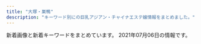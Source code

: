 ```yaml
---
title: "大塚・巣鴨"
description: "キーワード別にの巨乳アジアン・チャイナエステ嬢情報をまとめました。"
---
```


新着画像と新着キーワードをまとめています。
2021年07月06日の情報です。

<DmmAffiliateIns />
<KeywordTable
  shops={
    [
    {
        "keywords": {
            "\u30bb\u30af\u30b7\u30fc": 2,
            "D": 20,
            "F": 4,
            "E": 14
        },
        "img_links": [
            "http://rin-este.info/wp-content/themes/este/img/4.jpg",
            "https://rin-este.info/wp-content/themes/este/img/top-img03.png",
            "https://rin-este.info/wp-content/themes/este/img/tel_header.png",
            "http://rin-este.info/wp-content/themes/este/img/call.png",
            "http://rin-este.info/wp-content/themes/este/img/1.jpg",
            "https://rin-este.info/wp-content/themes/este/img/1.jpg",
            "https://rin-este.info/wp-content/themes/este/img/top-img01.png",
            "https://rin-este.info/wp-content/themes/este/img/top-img05.png",
            "http://rin-este.info/wp-content/themes/este/img/2.jpg",
            "http://rin-este.info/wp-content/themes/este/img/top-img01.png",
            "https://rin-este.info/wp-content/themes/este/img/call.png",
            "https://rin-este.info/wp-content/uploads/2021/02/shaujsialskas.jpg",
            "http://rin-este.info/wp-content/themes/este/img/top-img02.png",
            "http://rin-este.info/wp-content/themes/este/img/tel_footer.png",
            "https://rin-este.info/wp-content/uploads/2021/02/sajioaioaa1.jpg",
            "https://rin-este.info/wp-content/themes/este/img/2.jpg",
            "http://rin-este.info/wp-content/themes/este/img/top-img04.png",
            "https://rin-este.info/wp-content/themes/este/img/4.jpg",
            "http://rin-este.info/wp-content/themes/este/img/top-img05.png",
            "https://rin-este.info/wp-content/uploads/2021/02/1saijojsaiosa.jpg",
            "https://rin-este.info/wp-content/uploads/2021/02/0000000000.jpg",
            "http://rin-este.info/wp-content/themes/este/img/tel_header.png",
            "https://rin-este.info/wp-content/themes/este/img/top-img02.png",
            "https://rin-este.info/wp-content/themes/este/img/3.jpg",
            "https://rin-este.info/wp-content/uploads/2021/02/0006.jpg",
            "https://rin-este.info/wp-content/uploads/2021/02/00002101021.jpg",
            "https://rin-este.info/wp-content/themes/este/img/top-img04.png",
            "https://rin-este.info/wp-content/themes/este/img/tel_footer.png",
            "http://rin-este.info/wp-content/themes/este/img/3.jpg",
            "https://rin-este.info/wp-content/uploads/2021/02/jsioaioasoai.jpg",
            "https://rin-este.info/wp-content/uploads/2021/02/3sjaioaoisaas.jpg"
        ],
        "url": "http://rin-este.info/",
        "name": "\u51db\u82b1 \u308a\u3093\u304b",
        "station": "JR\u5927\u585a\u99c5\u5357\u53e3"
    },
    {
        "keywords": {},
        "station": "JR\u99d2\u8fbc\u99c5\u6771\u53e3",
        "url": "http://ko-relax.info/",
        "name": "\u3066\u3082\u307f\u3084",
        "img_links": []
    },
    {
        "img_links": [
            "http://arm-es.com/media/sites/13/2021/02/1612779406-flash1.jpg",
            "http://arm-es.com/media/sites/13/elementor/thumbs/1612941267-3-p2nc2n5t7zewrticxz9ywzit7kvvofo0z361k1m1ls.jpg",
            "http://arm-es.com/media/sites/13/elementor/thumbs/1614830040-A4F263E2-84CF-4064-849B-5F1D3A8962B7-p3pdykoker7f35d9jk8yis75bexrtphuaa8gl2e10g.jpeg",
            "http://arm-es.com/media/sites/13/elementor/thumbs/1623076401-1-p8bivcvfbo69pdjd473zpuosrfmws3bi1m4vhxza1s.jpg",
            "http://arm-es.com/media/sites/13/elementor/thumbs/1612941234-1-p2nc1s53zd76qyrkkrfuqf3wp82mfua2movbe779h4.jpg",
            "http://arm-es.com/media/sites/13/2021/04/1624933712-2.jpg",
            "http://arm-es.com/media/sites/13/2021/02/r2-1.jpg",
            "http://arm-es.com/media/sites/13/elementor/thumbs/1612941284-4-p2nc3351h2zivgvaybr7738yehmz4pgnh5hle19ku0.jpg",
            "http://arm-es.com/media/sites/13/elementor/thumbs/1613538765-F562FBE7-D9D5-4A85-97B7-94AF100F9870-p2zdfc5no7l6u0mpugrrh7estz1rfzcbvcszv6b2cg.jpeg",
            "http://arm-es.com/media/sites/13/elementor/thumbs/1612941234-1-p2nc1s54yg8g4orez3va4pcllv4rmf8vutn0pww1b4.jpg",
            "http://arm-es.com/media/sites/13/elementor/thumbs/1612941410-5-p2nc6dkpe7hnic39qqy6x9d191f82kitxforuwdz20.jpg",
            "http://arm-es.com/media/sites/13/elementor/thumbs/1619432795-1-p6a48o8wfryoxtz2upg7drb5sqdut37uwnb0df4h40.jpg",
            "http://arm-es.com/media/sites/13/2021/02/1613544003-c19.jpg",
            "http://arm-es.com/media/sites/13/elementor/thumbs/1612941250-2-p2nc276jzst1ag5kjadb8ljz412n1kwl8w2sec9qjk.jpg",
            "http://arm-es.com/media/sites/13/2021/02/r1-1.jpg",
            "http://arm-es.com/media/sites/13/elementor/thumbs/1623719718-2-p8ohgdye5w1igswx9b0t9ohujj7obbd4f70dqautgg.jpg",
            "http://arm-es.com/media/sites/13/elementor/thumbs/1612941250-2-p2nc276j0prrwq5q4xxvubba7e0huzxs0rb32mkypk.jpg",
            "http://arm-es.com/media/sites/13/elementor/thumbs/1620398909-1-p6tkxy0ltzgi90uyzgw6t8z0s28e1bsp25cklhd2g0.jpg",
            "http://arm-es.com/media/sites/13/elementor/thumbs/1615907550-DE5AD401-0C44-4EC3-AB52-CB94A75B4D20-p4b3gedphkahsbf1rk9reb6hl6w950twbseooo34ps.jpeg",
            "http://arm-es.com/media/sites/13/elementor/thumbs/1612941358-6-p2nc50p3itmqqm29o5tlblp2d044yb4sepriwieg1k.jpg",
            "http://arm-es.com/media/sites/13/2021/02/1612779404-flash.jpg",
            "http://arm-es.com/media/sites/13/2021/02/1612776477-top.jpg",
            "http://arm-es.com/media/sites/13/2021/03/1616658266-9AFA83A6-DA81-4A53-8BB7-573D97A63C23.jpeg",
            "http://arm-es.com/media/sites/13/elementor/thumbs/1612941267-3-p2nc2n5s8wdne3iijmujipa4axtqhup7qyec8bx9rs.jpg",
            "http://arm-es.com/media/sites/13/2021/03/1616658265-717B549D-EE02-4F25-9DF3-43649AB2785F.jpeg"
        ],
        "name": "\u30de\u30b7\u30e5\u30de\u30ed",
        "url": "http://arm-es.com/",
        "keywords": {},
        "station": "JR\u99d2\u8fbc\u99c5\u6771\u53e3"
    },
    {
        "url": "https://ootsuka-esthe.com/",
        "name": "\u611b",
        "img_links": [
            "https://ootsuka-esthe.com/wp-content/uploads/2021/06/\u96fb\u8a71\u756a\u53f7TOP.jpg",
            "https://ootsuka-esthe.com/wp-content/uploads/2021/05/c99801-225x300.jpg",
            "https://ootsuka-esthe.com/wp-content/uploads/2021/05/\u30d7\u30ec\u30bc\u30f3\u30c6\u30fc\u30b7\u30e7\u30f3\uff13-300x144.jpg",
            "https://ootsuka-esthe.com/wp-content/uploads/2021/05/c299901-225x300.jpg",
            "https://ootsuka-esthe.com/wp-content/uploads/2021/05/c100001-225x300.jpg",
            "https://ootsuka-esthe.com/wp-content/uploads/2021/05/\u30d7\u30ec\u30bc\u30f3\u30c6\u30fc\u30b7\u30e7\u30f3\uff13-1-300x139.jpg",
            "https://ootsuka-esthe.com/wp-content/uploads/2021/05/\u30d7\u30ec\u30bc\u30f3\u30c6\u30fc\u30b7\u30e7\u30f3\uff12-300x139.jpg"
        ],
        "keywords": {
            "F": 4,
            "87": 20,
            "92": 4,
            "D": 20
        },
        "station": "JR\u5927\u585a\u99c5\u5317\u53e3"
    },
    {
        "img_links": [
            "https://townnet.ne.jp/myondon/top/view/img/s_12.jpg",
            "https://townnet.ne.jp/myondon/top/view/img/s_01.jpg",
            "https://townnet.ne.jp/myondon/top/staff/img/kaori.jpg",
            "https://townnet.ne.jp/myondon/top/staff/img/bb.jpg",
            "https://townnet.ne.jp/myondon/top/access/img/kanban.jpg",
            "https://townnet.ne.jp/myondon/top/system/img/price.jpg",
            "https://townnet.ne.jp/myondon/top/staff/img/mari.jpg",
            "https://townnet.ne.jp/myondon/top/view/img/s_06.jpg",
            "https://townnet.ne.jp/myondon/top/view/img/s_10.jpg",
            "https://townnet.ne.jp/myondon/top/view/img/s_02.jpg",
            "https://townnet.ne.jp/myondon/top/view/img/s_03.jpg",
            "https://townnet.ne.jp/myondon/top/view/img/v_02.jpg",
            "https://townnet.ne.jp/myondon/img/img_02.jpg",
            "https://townnet.ne.jp/myondon/top/staff/img/aya.jpg",
            "https://townnet.ne.jp/myondon/top/system/img/net.jpg",
            "https://townnet.ne.jp/myondon/top/view/img/s_05.jpg",
            "https://townnet.ne.jp/myondon/top/img/information.jpg",
            "https://townnet.ne.jp/myondon/top/staff/img/kaori_1.jpg",
            "https://townnet.ne.jp/myondon/top/staff/img/hal.jpg",
            "https://townnet.ne.jp/myondon/top/view/img/s_09.jpg",
            "https://townnet.ne.jp/myondon/top/img/net1.jpg",
            "https://townnet.ne.jp/myondon/top/view/img/v_07.jpg",
            "https://townnet.ne.jp/myondon/top/view/img/s_08.jpg",
            "https://townnet.ne.jp/myondon/top/view/img/s_07.jpg",
            "https://townnet.ne.jp/myondon/top/view/img/v_03.jpg",
            "https://townnet.ne.jp/myondon/top/view/img/v_05.jpg",
            "https://townnet.ne.jp/myondon/top/staff/img/momo.jpg",
            "https://townnet.ne.jp/myondon/top/view/img/s_11.jpg",
            "https://townnet.ne.jp/myondon/top/view/img/s_04.jpg",
            "https://townnet.ne.jp/myondon/top/view/img/v_04.jpg",
            "https://townnet.ne.jp/myondon/top/staff/img/g_6576.jpg",
            "https://townnet.ne.jp/myondon/top/view/img/v_06.jpg",
            "https://townnet.ne.jp/myondon/top/view/img/v_08.jpg",
            "https://townnet.ne.jp/myondon/top/view/img/v_01.jpg"
        ],
        "url": "https://townnet.ne.jp/myondon/",
        "station": "JR\u5927\u585a\u99c5\u5317\u53e3",
        "name": "\u660e\u6d1e",
        "keywords": {}
    },
    {
        "name": "SAKURA \u30ea\u30e9\u30af\u30bc\u30fc\u30b7\u30e7\u30f3",
        "station": "JR\u5927\u585a\u99c5\u5317\u53e3",
        "url": "https://sakura.aoaoeo.com/",
        "img_links": [],
        "keywords": {}
    },
    {
        "name": "\u604b",
        "station": "JR\u5de3\u9d28\u99c5",
        "img_links": [
            "https://koi-relax.tokyo/wp-content/themes/este/img/call.png",
            "https://koi-relax.tokyo/wp-content/themes/este/img/tel_footer.png",
            "https://koi-relax.tokyo/wp-content/themes/este/img/2.jpg",
            "https://koi-relax.tokyo/wp-content/uploads/2021/05/2187ty.jpg",
            "https://koi-relax.tokyo/wp-content/uploads/2021/03/iuygfas.jpg",
            "https://koi-relax.tokyo/wp-content/themes/este/img/top-img01b.png",
            "https://koi-relax.tokyo/wp-content/themes/este/img/tel_header.png",
            "https://koi-relax.tokyo/wp-content/themes/este/img/top-img02b.png",
            "https://koi-relax.tokyo/wp-content/uploads/2021/05/98726151.jpg",
            "https://koi-relax.tokyo/wp-content/themes/este/img/3.jpg",
            "https://koi-relax.tokyo/wp-content/uploads/2021/05/90829716ty.jpg",
            "https://koi-relax.tokyo/wp-content/themes/este/img/top-img01a.png",
            "https://koi-relax.tokyo/wp-content/uploads/2021/03/ui2yt1fg.jpg",
            "https://koi-relax.tokyo/wp-content/themes/este/img/1.jpg",
            "https://koi-relax.tokyo/wp-content/uploads/2021/03/987syatdf.jpg",
            "https://koi-relax.tokyo/wp-content/themes/este/img/4.jpg",
            "https://koi-relax.tokyo/wp-content/themes/este/img/top-img03.png"
        ],
        "keywords": {
            "\u30c0\u30a4\u30ca\u30de\u30a4\u30c8": 3,
            "\u30bb\u30af\u30b7\u30fc": 3,
            "F": 4,
            "D": 11
        },
        "url": "https://koi-relax.tokyo/"
    },
    {
        "name": "RelaCute no.1\u30fb\u30ea\u30e9\u30ad\u30e5\u30fc\u30c8 no.1",
        "keywords": {
            "C": 30,
            "86": 24,
            "E": 6,
            "D": 42,
            "87": 6,
            "83": 6,
            "85": 18
        },
        "url": "http://mermaid.tyo.ac/",
        "img_links": [
            "http://mermaid.tyo.ac/photos/sites/9/2020/07/2020070504014544.jpg",
            "http://mermaid.tyo.ac/images/room3.jpg",
            "http://mermaid.tyo.ac/images/themes/blue/s_link.png",
            "http://mermaid.tyo.ac/images/themes/blue/r3.jpg",
            "http://mermaid.tyo.ac/images/themes/blue/mobile.jpg",
            "http://mermaid.tyo.ac/photos/sites/9/2020/07/2020070504014629.jpg",
            "http://mermaid.tyo.ac/images/themes/blue/s_ranking.png",
            "http://mermaid.tyo.ac/photos/sites/9/2020/07/2020070504012720.jpg",
            "http://mermaid.tyo.ac/photos/sites/9/2021/04/2021040810550977.jpg",
            "http://mermaid.tyo.ac/photos/sites/9/2021/04/2021040810222247.jpg",
            "http://mermaid.tyo.ac/photos/sites/9/2020/07/2020070504013051.jpg",
            "http://mermaid.tyo.ac/photos/sites/9/2020/07/2020070504014156.jpg",
            "http://mermaid.tyo.ac/images/room4.jpg",
            "http://mermaid.tyo.ac/photos/sites/9/2020/07/2020070504012859.jpg",
            "http://mermaid.tyo.ac/images/themes/blue/s_newface.png",
            "http://mermaid.tyo.ac/photos/sites/9/2021/04/2021040810223118.jpg",
            "http://mermaid.tyo.ac/images/themes/blue/no1.png",
            "http://mermaid.tyo.ac/photos/sites/9/2020/07/202007050401424.jpg",
            "http://mermaid.tyo.ac/images/themes/blue/s_pickup.png",
            "http://mermaid.tyo.ac/photos/sites/9/2020/07/2020070504013325.jpg",
            "http://mermaid.tyo.ac/photos/sites/9/2020/07/2020070504013113.jpg",
            "http://mermaid.tyo.ac/photos/sites/9/2020/07/2020070504013573.jpg",
            "http://mermaid.tyo.ac/images/room1.jpg",
            "http://mermaid.tyo.ac/photos/sites/9/2020/07/2020070504013943.jpg",
            "http://mermaid.tyo.ac/photos/sites/9/2020/07/2020070504013427.jpg",
            "http://mermaid.tyo.ac/photos/sites/9/2021/04/2021040810220626.jpg",
            "http://mermaid.tyo.ac/images/themes/blue/s_zysx.png",
            "http://mermaid.tyo.ac/images/themes/blue/s_news.png",
            "http://mermaid.tyo.ac/photos/sites/9/2020/07/202007050401371.jpg",
            "http://mermaid.tyo.ac/photos/sites/9/2020/07/2020070504013841.jpg",
            "http://mermaid.tyo.ac/photos/sites/9/2021/04/2021040810550096.jpg",
            "http://mermaid.tyo.ac/photos/sites/9/2021/04/2021040810545454.jpg",
            "http://mermaid.tyo.ac/images/themes/blue/line.png",
            "http://mermaid.tyo.ac/images/themes/blue/s_staff.png",
            "http://mermaid.tyo.ac/photos/sites/9/2020/07/2020070504012584.jpg",
            "http://mermaid.tyo.ac/images/themes/blue/no2.png",
            "http://mermaid.tyo.ac/images/room2.jpg",
            "http://mermaid.tyo.ac/photos/sites/9/2020/07/2020070504014471.jpg",
            "http://mermaid.tyo.ac/photos/sites/9/2021/04/2021040810221422.jpg"
        ],
        "station": "\u897f\u5de3\u9d28\u99c5A3\u53e3"
    },
    {
        "img_links": [
            "http://relax-orange.work/i/img/r1.jpg",
            "http://relax-orange.work/img/sta3.jpg",
            "http://relax-orange.work/img/m60.png",
            "http://relax-orange.work/img/s1.jpg",
            "http://relax-orange.work/i/img/sta5.jpg",
            "http://relax-orange.work/img/m6.png",
            "http://relax-orange.work/i/img/s5.jpg",
            "http://relax-orange.work/img/st3.jpg",
            "http://relax-orange.work/img/mobile-botton-0.png",
            "http://relax-orange.work/img/kanban.jpg",
            "http://relax-orange.work/img/nos.jpg",
            "http://relax-orange.work/i/img/s2.jpg",
            "http://relax-orange.work/img/m5.png",
            "http://relax-orange.work/i/img/acc.jpg",
            "http://relax-orange.work/img/st5.jpg",
            "http://relax-orange.work/i/img/r2.jpg",
            "http://relax-orange.work/i/img/kanban.jpg",
            "http://relax-orange.work/img/m3.png",
            "http://relax-orange.work/img/m1.png",
            "http://relax-orange.work/i/img/s1.jpg",
            "http://relax-orange.work/img/st2.jpg",
            "http://relax-orange.work/img/m50.png",
            "http://relax-orange.work/img/m40.png",
            "http://relax-orange.work/img/s5.jpg",
            "http://relax-orange.work/img/sta1.jpg",
            "http://relax-orange.work/img/m4.png",
            "http://relax-orange.work/i/img/r4.jpg",
            "http://relax-orange.work/img/m2.png",
            "http://relax-orange.work/img/m30.png",
            "http://relax-orange.work/img/sta5.jpg",
            "http://relax-orange.work/i/img/r3.jpg",
            "http://relax-orange.work/img/s2.jpg",
            "http://relax-orange.work/img/m20.png",
            "http://relax-orange.work/img/sta2.jpg",
            "http://relax-orange.work/img/s3.jpg",
            "http://relax-orange.work/i/img/s3.jpg",
            "http://relax-orange.work/img/st1.jpg"
        ],
        "keywords": {
            "87": 3,
            "D": 4,
            "C": 14,
            "E": 3,
            "86": 4,
            "85": 3,
            "88": 3
        },
        "name": "\u30aa\u30ec\u30f3\u30b8",
        "url": "http://relax-orange.work/",
        "station": "JR\u5de3\u9d28\u99c5\u5317\u53e3"
    },
    {
        "url": "http://www.relax-luck.work/",
        "keywords": {},
        "name": "Relax Luck",
        "img_links": [
            "http://www.relax-luck.work/images/news_t.jpg",
            "http://www.relax-luck.work/img/miho1.jpg",
            "http://www.relax-luck.work/sp/images/tel.png",
            "http://www.relax-luck.work/images/int1.png",
            "http://www.relax-luck.work/sp/images/footer.jpg",
            "http://www.relax-luck.work/sp/menu/staff.jpg",
            "http://www.relax-luck.work/sp/staff/siori.jpg",
            "http://www.relax-luck.work/sp/img/siori2.jpg",
            "http://www.relax-luck.work/img/miho2.jpg",
            "http://www.relax-luck.work/images/interior_t.jpg",
            "http://www.relax-luck.work/img/siori2.jpg",
            "http://www.relax-luck.work/sp/images/ac1.jpg",
            "http://www.relax-luck.work/sp/images/news.jpg",
            "http://www.relax-luck.work/images/ac1.jpg",
            "http://www.relax-luck.work/sp/images/rec2.jpg",
            "http://www.relax-luck.work/images/sys.png",
            "http://www.relax-luck.work/sp/images/staff_t.jpg",
            "http://www.relax-luck.work/images/rec2.jpg",
            "http://www.relax-luck.work/images/2.jpg",
            "http://www.relax-luck.work/sp/images/int1.png",
            "http://www.relax-luck.work/img/erika1.jpg",
            "http://www.relax-luck.work/sp/img/miho2.jpg",
            "http://www.relax-luck.work/img/erika2.jpg",
            "http://www.relax-luck.work/img/sizuka2.jpg",
            "http://www.relax-luck.work/sp/images/head.jpg",
            "http://www.relax-luck.work/images/4.jpg",
            "http://www.relax-luck.work/images/ta.jpg",
            "http://www.relax-luck.work/img/siori1.jpg",
            "http://www.relax-luck.work/sp/staff/miho.jpg",
            "http://www.relax-luck.work/sp/img/erika2.jpg",
            "http://www.relax-luck.work/images/sm.jpg",
            "http://www.relax-luck.work/sp/img/miho1.jpg",
            "http://www.relax-luck.work/sp/img/sizuka2.jpg",
            "http://www.relax-luck.work/sp/staff/erika.jpg",
            "http://www.relax-luck.work/images/rec1.jpg",
            "http://www.relax-luck.work/sp/staff/sizuka.jpg",
            "http://www.relax-luck.work/images/3.jpg",
            "http://www.relax-luck.work/images/int2.png",
            "http://www.relax-luck.work/images/tr.jpg",
            "http://www.relax-luck.work/sp/images/ta.png",
            "http://www.relax-luck.work/sp/images/ac1.png",
            "http://www.relax-luck.work/sp/images/interior_t.jpg",
            "http://www.relax-luck.work/images/1.jpg",
            "http://www.relax-luck.work/sp/img/siori1.jpg",
            "http://www.relax-luck.work/images/head.jpg",
            "http://www.relax-luck.work/img/sizuka1.jpg",
            "http://www.relax-luck.work/sp/images/sys.png",
            "http://www.relax-luck.work/sp/img/sizuka1.jpg",
            "http://www.relax-luck.work/sp/images/int2.png",
            "http://www.relax-luck.work/images/staff_t.jpg",
            "http://www.relax-luck.work/sp/menu/top.jpg",
            "http://www.relax-luck.work/sp/images/rec1.jpg",
            "http://www.relax-luck.work/sp/img/erika1.jpg"
        ],
        "station": "JR\u5de3\u9d28\u99c5\u6b63\u9762\u53e3"
    },
    {
        "url": "http://hi-msg.com/cocochi/",
        "name": "COCOCHI",
        "station": "JR\u5927\u585a\u99c5\u5317\u53e3",
        "img_links": [
            "http://hi-msg.com/cocochi/images/an_1_02.jpg",
            "http://hi-msg.com/cocochi/images/staff_images/st3.jpg",
            "http://hi-msg.com/cocochi/images/an_4_02.jpg",
            "http://hi-msg.com/cocochi/images/an_1_01.jpg",
            "http://hi-msg.com/cocochi/images/r3.jpg",
            "http://hi-msg.com/cocochi/images/fbb.jpg",
            "http://hi-msg.com/cocochi/images/an_5_02.jpg",
            "http://hi-msg.com/cocochi/images/an_4_01.jpg",
            "http://hi-msg.com/cocochi/images/an_6_02.jpg",
            "http://hi-msg.com/cocochi/images/slider/slide3s.png",
            "http://hi-msg.com/cocochi/images/index-2.jpg",
            "http://hi-msg.com/cocochi/images/slider/slide3.png",
            "http://hi-msg.com/cocochi/images/r2.jpg",
            "http://hi-msg.com/cocochi/images/slider/slide1.png",
            "http://hi-msg.com/cocochi/images/an_5_01.jpg",
            "http://hi-msg.com/cocochi/images/eve.png",
            "http://hi-msg.com/cocochi/images/an_3_02.jpg",
            "http://hi-msg.com/cocochi/images/an_2_02.jpg",
            "http://hi-msg.com/cocochi/images/r1.jpg",
            "http://hi-msg.com/cocochi/images/staff_images/st2.jpg",
            "http://hi-msg.com/cocochi/images/slider/slide2s.png",
            "http://hi-msg.com/cocochi/images/staff_images/sl.png",
            "http://hi-msg.com/cocochi/images/staff_images/st1.jpg",
            "http://hi-msg.com/cocochi/images/slider/slide2.png",
            "http://hi-msg.com/cocochi/images/sys1.jpg",
            "http://hi-msg.com/cocochi/images/an_6_01.jpg",
            "http://hi-msg.com/cocochi/images/index_01.jpg",
            "http://hi-msg.com/cocochi/images/index-1.jpg",
            "http://hi-msg.com/cocochi/images/an_3_01.jpg",
            "http://hi-msg.com/cocochi/images/an_2_01.jpg",
            "http://hi-msg.com/cocochi/images/r4.jpg",
            "http://hi-msg.com/cocochi/images/slider/slide1s.png",
            "http://hi-msg.com/cocochi/images/qr.jpg"
        ],
        "keywords": {
            "86": 14,
            "87": 7,
            "E": 7
        }
    },
    {
        "keywords": {
            "D": 1,
            "87": 3,
            "86": 1,
            "88": 3,
            "89": 1,
            "C": 7
        },
        "img_links": [
            "http://www.ko-story.com/css/nav/nav-004.jpg",
            "http://www.ko-story.com/css/osusume-17a.jpg",
            "http://www.ko-story.com/css/staff/staff-0005-a.jpg",
            "http://www.ko-story.com/css/staff/staff-008-b.jpg",
            "http://www.ko-story.com/css/main-girl02.png",
            "http://www.ko-story.com/css/staff/staff-0005-b.jpg",
            "http://www.ko-story.com/css/nav/nav-003.jpg",
            "http://www.ko-story.com/css/head-change.jpg",
            "http://www.ko-story.com/css/nav/nav-006.jpg",
            "http://www.ko-story.com/css/staff/staff-06-a.jpg",
            "http://www.ko-story.com/css/nav/nav-001.jpg",
            "http://www.ko-story.com/css/staff/staff-008-a.jpg",
            "http://www.ko-story.com/css/top01-left03.jpg",
            "http://www.ko-story.com/css/main-staff01.jpg",
            "http://www.ko-story.com/css/tel01.png",
            "http://www.ko-story.com/css/staff/staff-0010-b.jpg",
            "http://www.ko-story.com/css/top01-left01.png",
            "http://www.ko-story.com/css/top01-left02.jpg",
            "http://www.ko-story.com/css/nav/nav-007.jpg",
            "http://www.ko-story.com/css/main-staff03.jpg",
            "http://www.ko-story.com/css/staff/staff-06-b.jpg",
            "http://www.ko-story.com/css/osusume-0011.jpg",
            "http://www.ko-story.com/css/osusume-016.jpg",
            "http://www.ko-story.com/css/nav/nav-002.jpg",
            "http://www.ko-story.com/css/staff/staff-0010-a.jpg",
            "http://www.ko-story.com/css/nav/nav-005.jpg"
        ],
        "station": "JR\u99d2\u8fbc\u99c5\u5357\u53e3",
        "name": "\u30b9\u30c8\u30fc\u30ea\u30fc",
        "url": "http://www.ko-story.com/"
    },
    {
        "url": "http://rinpa-awa.info/",
        "name": "\u99a8-\u304b\u304a\u308a-",
        "img_links": [],
        "keywords": {},
        "station": "JR\u5927\u585a\u99c5\u5317\u53e3"
    },
    {
        "name": "\u7652\u51e6\uff5e\u30e6\u30c9\u30b3\u30ed\uff5e",
        "station": "JR\u99d2\u8fbc\u99c5\u5317\u53e3",
        "img_links": [
            "http://relaxation.ebb.jp/2/uploadimg/1622445774.jpg",
            "http://relaxation.ebb.jp/2/uploadimg/1625038221.jpg",
            "http://relaxation.ebb.jp/2/uploadimg/1622415878.jpg",
            "http://relaxation.ebb.jp/2/uploadimg/1622415926.jpg",
            "http://relaxation.ebb.jp/2/uploadimg/1625038168.jpg",
            "http://relaxation.ebb.jp/2/uploadimg/1614080268.jpg",
            "http://relaxation.ebb.jp/int3.jpg",
            "http://relaxation.ebb.jp/2/uploadimg/1614080297.jpg",
            "http://relaxation.ebb.jp/2/uploadimg/1614080305.jpg",
            "http://relaxation.ebb.jp/2/uploadimg/1622415787.jpg",
            "http://relaxation.ebb.jp/2/uploadimg/1622958883.jpg",
            "http://relaxation.ebb.jp/2/uploadimg/1622446106.jpg",
            "http://relaxation.ebb.jp/2/uploadimg/1622415919.jpg",
            "http://relaxation.ebb.jp/int1.jpg",
            "http://relaxation.ebb.jp/dozdLZQPkhPUwC2.png",
            "http://relaxation.ebb.jp/vis_theptframe.png",
            "http://relaxation.ebb.jp/int2.jpg",
            "http://relaxation.ebb.jp/2/uploadimg/1623304693.jpg"
        ],
        "url": "http://relaxation.ebb.jp/",
        "keywords": {
            "C": 24,
            "D": 24,
            "G": 24,
            "98": 12,
            "84": 24,
            "87": 12,
            "E": 12,
            "86": 12
        }
    },
    {
        "name": "\u5343\u4ee3\u5bb6",
        "url": "http://www.tiyoya.work/",
        "keywords": {},
        "station": "\u5de3\u9d28\u99c5A3\u51fa\u53e3",
        "img_links": [
            "http://www.tiyoya.work/img/momo1.jpg",
            "http://www.tiyoya.work/images/int1.png",
            "http://www.tiyoya.work/staff/aya.jpg",
            "http://www.tiyoya.work/images/staff_t.jpg",
            "http://www.tiyoya.work/images/rec2.jpg",
            "http://www.tiyoya.work/images/interior_t.jpg",
            "http://www.tiyoya.work/staff/sakura.jpg",
            "http://www.tiyoya.work/img/sakura1.jpg",
            "http://www.tiyoya.work/images/sys.png",
            "http://www.tiyoya.work/images/int2.png",
            "http://www.tiyoya.work/img/aya1.jpg",
            "http://www.tiyoya.work/staff/momo.jpg",
            "http://www.tiyoya.work/images/news.jpg",
            "http://www.tiyoya.work/images/tg.jpg",
            "http://www.tiyoya.work/images/head.jpg"
        ]
    },
    {
        "keywords": {},
        "img_links": [],
        "url": "http://koukou.ests.co/",
        "station": "JR\u99d2\u8fbc\u99c5\u5317\u53e3",
        "name": "\u3046\u3055\u304e"
    },
    {
        "img_links": [],
        "station": "JR\u99d2\u8fbc\u99c5\u5357\u53e3",
        "url": "http://iyashinomori.oks.bz/",
        "name": "\u7652\u3057\u306e\u68ee",
        "keywords": {}
    },
    {
        "url": "http://alinse.xyz/",
        "name": "\u304a\u304b\u3048\u308a",
        "img_links": [
            "http://alinse.xyz/uploads/210615/1-21061509535W17.jpg",
            "http://alinse.xyz/uploads/210615/1-21061509564S23.jpg",
            "http://alinse.xyz/uploads/210519/1-21051Z9520c53.jpg",
            "http://alinse.xyz/uploads/210519/1-21051Z95522101.jpg",
            "http://alinse.xyz/uploads/210615/1-210615095409211.jpg",
            "http://alinse.xyz/uploads/210519/1-21051Z954121X.jpg",
            "http://alinse.xyz/picture/tel.png",
            "http://alinse.xyz/uploads/210602/1-2106021F0163M.jpg",
            "http://alinse.xyz/picture/2.jpg",
            "http://alinse.xyz/uploads/210519/1-21051Z95156419.jpg",
            "http://alinse.xyz/picture/call.png",
            "http://alinse.xyz/uploads/210602/1-2106021F30R25.jpg",
            "http://alinse.xyz/picture/4.jpg",
            "http://alinse.xyz/uploads/210602/1-2106021F033349.jpg",
            "http://alinse.xyz/uploads/210615/1-210615095529140.jpg",
            "http://alinse.xyz/picture/top-img01.png",
            "http://alinse.xyz/uploads/210615/1-2106150956333I.jpg",
            "http://alinse.xyz/uploads/210519/1-21051Z95534935.jpg",
            "http://alinse.xyz/picture/top-img10.jpg",
            "http://alinse.xyz/picture/3.jpg",
            "http://alinse.xyz/uploads/210602/1-2106021F242339.jpg",
            "http://alinse.xyz/uploads/210519/1-21051Z95402Q6.jpg",
            "http://alinse.xyz/picture/1.jpg",
            "http://alinse.xyz/uploads/210615/1-210615095516132.jpg"
        ],
        "station": "JR\u5927\u585a\u99c5\u5357\u53e3",
        "keywords": {
            "C": 10,
            "D": 9
        }
    }
]
}
/>
<DmmAffiliateScript />
